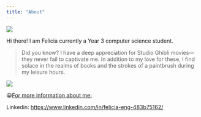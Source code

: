 ```yaml
---
title: "About"
---
```


![](images/studioghibli.gif){fig-align="center"}

Hi there! I am Felicia currently a Year 3 computer science student.

> Did you know? I have a deep appreciation for Studio Ghibli movies—they never fail to captivate me. In addition to my love for these, I find solace in the realms of books and the strokes of a paintbrush during my leisure hours.

![](images/painting.gif){fig-align="center"}

😀[For more information about me:]{.underline}

Linkedin: <https://www.linkedin.com/in/felicia-eng-483b75162/>
